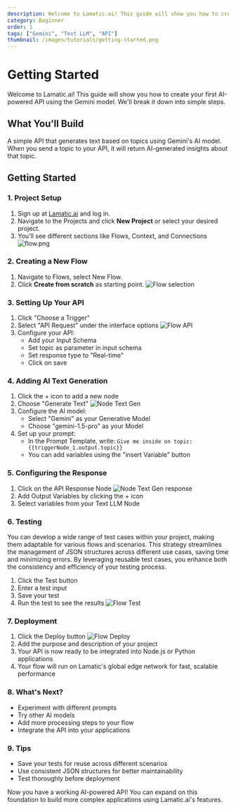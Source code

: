 ```yaml
---
description: Welcome to Lamatic.ai! This guide will show you how to create your first AI-powered API using the Gemini model.
category: Beginner
order: 1
tags: ["Gemini", "Text LLM", "API"]
thumbnail: /images/tutorials/getting-started.png
---
```


# Getting Started

Welcome to Lamatic.ai! This guide will show you how to create your first AI-powered API using the Gemini model. We'll break it down into simple steps.

## What You'll Build
A simple API that generates text based on topics using Gemini's AI model. When you send a topic to your API, it will return AI-generated insights about that topic.

## Getting Started

### 1. Project Setup

1. Sign up at [Lamatic.ai](https://lamatic.ai/) and log in.
1. Navigate to the Projects and click **New Project** or select your desired project.
1. You'll see different sections like Flows, Context, and Connections
   ![flow.png](./img/ai-review-responder/flow.png)

### 2. Creating a New Flow

1. Navigate to Flows, select New Flow.
2. Click **Create from scratch** as starting point.
   ![Flow selection](./img/ai-review-responder/flow-start.png)

### 3. Setting Up Your API

1. Click "Choose a Trigger"
2. Select "API Request" under the interface options
   ![Flow API](./img/ai-review-responder/flow-step2.png)
3. Configure your API:
   - Add your Input Schema
   - Set topic as parameter in input schema
   - Set response type to "Real-time"
   - Click on save

### 4. Adding AI Text Generation
1. Click the + icon to add a new node
1. Choose "Generate Text"
   ![Node Text Gen](./img/ai-invoice-summarizer/text-gen.png)
1. Configure the AI model:
   - Select "Gemini" as your Generative Model
   - Choose "gemini-1.5-pro" as your Model
1. Set up your prompt:
   - In the Prompt Template, write: `Give me inside on topic: {{triggerNode_1.output.topic}}`
   - You can add variables using the "insert Variable" button

### 5. Configuring the Response
1. Click on the API Response Node
![Node Text Gen response](./img/get-started/node-text-response.png)
1. Add Output Variables by clicking the + icon
1. Select variables from your Text LLM Node

### 6. Testing
You can develop a wide range of test cases within your project, making them adaptable for various flows and scenarios. This strategy streamlines the management of JSON structures across different use cases, saving time and minimizing errors. By leveraging reusable test cases, you enhance both the consistency and efficiency of your testing process.

1. Click the Test button
1. Enter a test input 
1. Save your test
1. Run the test to see the results
![Flow Test](./img/get-started/flow-test-1.png)

### 7. Deployment

1. Click the Deploy button
   ![Flow Deploy](./img/ai-review-responder/deploy.png)
2. Add the purpose and description of your project
3. Your API is now ready to be integrated into Node.js or Python applications
4. Your flow will run on Lamatic's global edge network for fast, scalable performance

### 8. What's Next?

- Experiment with different prompts
- Try other AI models
- Add more processing steps to your flow
- Integrate the API into your applications

### 9. Tips

- Save your tests for reuse across different scenarios
- Use consistent JSON structures for better maintainability
- Test thoroughly before deployment

Now you have a working AI-powered API! You can expand on this foundation to build more complex applications using Lamatic.ai's features.
